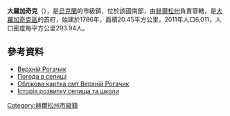 {{No footnotes|time=2015-09-16T13:15:36+00:00}}
{{coord|47|14|29|N|34|21|36|E|scale:30000|display=title}}

'''大羅加奇克'''（{{lang-uk|Верхній Рогачик}}），是[[烏克蘭|烏克蘭]]的市級鎮，位於該國南部，由[[赫爾松州|赫爾松州]]負責管轄，是[[大羅加奇克區|大羅加奇克區]]的首府，始建於1786年，面積20.45平方公里，2011年人口6,011，人口密度每平方公里293.94人。

==參考資料==
* [http://gska2.rada.gov.ua/pls/z7502/A005?rdat1=27.07.2008&rf7571=34550 Верхній Рогачик]{{dead link|date=2017年12月 |bot=InternetArchiveBot |fix-attempted=yes }}
* [http://weather.in.ua/ua/hersonskaja/3236 Погода в селищі]{{Wayback|url=http://weather.in.ua/ua/hersonskaja/3236 |date=20121115003241 }}
* [http://gska2.rada.gov.ua/pls/z7502/A005?rdat1=27.07.2008&rf7571=34550 Облікова картка смт Верхній Рогачик]{{dead link|date=2017年12月 |bot=InternetArchiveBot |fix-attempted=yes }}
* [http://vrschool2.at.ua/ Історія розвитку селища та школи]

{{DEFAULTSORT:Верхній Рогачик}}
[[Category:赫爾松州市級鎮|Category:赫爾松州市級鎮]]


{{Kherson-geo-stub}}